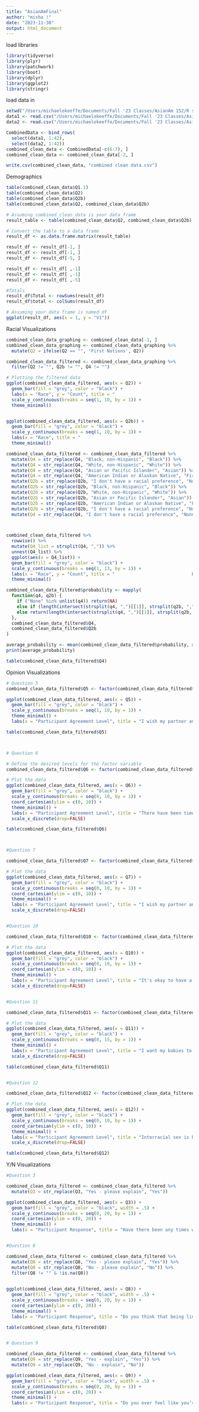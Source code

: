 ```yaml
---
title: "AsianAmFinal"
author: "misha !"
date: "2023-11-30"
output: html_document
---
```


load libraries
```r
library(tidyverse)
library(plyr)
library(patchwork)
library(boot)
library(dplyr)
library(ggplot2)
library(stringr)
```


load data in
```r
setwd("/Users/michaelokeeffe/Documents/Fall '23 Classes/AsianAm 152/R stuff")
data1 <- read.csv("/Users/michaelokeeffe/Documents/Fall '23 Classes/AsianAm 152/R stuff/ChoiceTest1.csv")
data2 <- read.csv("/Users/michaelokeeffe/Documents/Fall '23 Classes/AsianAm 152/R stuff/ChoiceText2.csv")

CombinedData <- bind_rows(
  select(data1, 1:42),
  select(data2, 1:42))
combined_clean_data <- CombinedData[-c(6:7), ]
combined_clean_data <- combined_clean_data[-2, ]

write.csv(combined_clean_data, "combined clean data.csv")
```


Demographics
```r
table(combined_clean_data$Q1.1)
table(combined_clean_data$Q2)
table(combined_clean_data$Q2b)
table(combined_clean_data$Q2, combined_clean_data$Q2b)

# Assuming combined_clean_data is your data frame
result_table <- table(combined_clean_data$Q2, combined_clean_data$Q2b)

# Convert the table to a data frame
result_df <- as.data.frame.matrix(result_table)

result_df <- result_df[-1, ]
result_df <- result_df[-1, ]
result_df <- result_df[-5, ]

result_df <- result_df[ ,-1]
result_df <- result_df[ ,-1]
result_df <- result_df[ ,-5]

#Totals
result_df$Total <- rowSums(result_df)
result_df$total <- colSums(result_df)

# Assuming your data frame is named df
ggplot(result_df, aes(x = 1, y = "V1"))
```


Racial Visualizations
```r
combined_clean_data_graphing <- combined_clean_data[-1, ]
combined_clean_data_graphing <- combined_clean_data_graphing %>%
  mutate(Q2 = ifelse(Q2 == "", 'First Nations', Q2))

combined_clean_data_filtered <- combined_clean_data_graphing %>%
  filter(Q2 != "", Q2b != "", Q4 != "")

# Plotting the filtered data
ggplot(combined_clean_data_filtered, aes(x = Q2)) +
  geom_bar(fill = "grey", color = "black") +
  labs(x = "Race", y = "Count", title = "                                                                     Participant Racial Breakdown") +
  scale_y_continuous(breaks = seq(1, 10, by = 1)) +
  theme_minimal()


ggplot(combined_clean_data_filtered, aes(x = Q2b)) +
  geom_bar(fill = "grey", color = "black") +
  scale_y_continuous(breaks = seq(1, 10, by = 1)) +
  labs(x = "Race", title = "                                                               Participant's Parner Racial Breakdown") +
  theme_minimal()

combined_clean_data_filtered <- combined_clean_data_filtered %>%
  mutate(Q4 = str_replace(Q4, "Black, non-Hispanic", "Black")) %>%
  mutate(Q4 = str_replace(Q4, "White, non-Hispanic", "White")) %>%
  mutate(Q4 = str_replace(Q4, "Asian or Pacific Islander", "Asian")) %>%
  mutate(Q4 = str_replace(Q4, "American Indian or Alaskan Native", "First Nations")) %>%
  mutate(Q2b = str_replace(Q2b, "I don't have a racial preference", "None")) %>%
  mutate(Q2b = str_replace(Q2b, "Black, non-Hispanic", "Black")) %>%
  mutate(Q2b = str_replace(Q2b, "White, non-Hispanic", "White")) %>%
  mutate(Q2b = str_replace(Q2b, "Asian or Pacific Islander", "Asian")) %>%
  mutate(Q2b = str_replace(Q2b, "American Indian or Alaskan Native", "First Nations")) %>%
  mutate(Q2b = str_replace(Q2b, "I don't have a racial preference", "None")) %>%
  mutate(Q4 = str_replace(Q4, "I don't have a racial preference", "None"))



combined_clean_data_filtered %>%
  rowwise() %>%
  mutate(Q4_list = strsplit(Q4, ",")) %>%
  unnest(Q4_list) %>%
  ggplot(aes(x = Q4_list)) +
  geom_bar(fill = "grey", color = "black") +
  scale_y_continuous(breaks = seq(1, 13, by = 1)) +
  labs(x = "Race", y = "Count", title = "                             Participant's Racial Preferences") +
  theme_minimal()

combined_clean_data_filtered$probability <- mapply(
  function(q4, q2b) {
    if ("None" %in% unlist(q4)) return(NA)
    else if (length(intersect(strsplit(q4, ",")[[1]], strsplit(q2b, ",")[[1]])) == 0) return(0)
    else return(length(intersect(strsplit(q4, ",")[[1]], strsplit(q2b, ",")[[1]])) / length(union(strsplit(q4, ",")[[1]], strsplit(q2b, ",")[[1]])))
  },
  combined_clean_data_filtered$Q4,
  combined_clean_data_filtered$Q2b
)

average_probability <- mean(combined_clean_data_filtered$probability, na.rm = TRUE)
print(average_probability)

table(combined_clean_data_filtered$Q4)
```



Opinion Visualizations
```r
# Question 5
combined_clean_data_filtered$Q5 <- factor(combined_clean_data_filtered$Q5, levels=c("Strongly disagree", "Disagree", "Somewhat disagree", "Neither agree nor disagree", "Somewhat agree", "Agree", "Strongly agree"))

ggplot(combined_clean_data_filtered, aes(x = Q5)) +
  geom_bar(fill = "grey", color = "black") +
  scale_y_continuous(breaks = seq(1, 10, by = 1)) +
  theme_minimal() +
  labs(x = "Participant Agreement Level", title = "I wish my partner and I were the same race")

table(combined_clean_data_filtered$Q5)



# Question 6

# Define the desired levels for the factor variable
combined_clean_data_filtered$Q6 <- factor(combined_clean_data_filtered$Q6, levels=c("Strongly disagree", "Disagree", "Somewhat disagree", "Neither agree nor disagree", "Somewhat agree", "Agree", "Strongly agree"))

# Plot the data
ggplot(combined_clean_data_filtered, aes(x = Q6)) +
  geom_bar(fill = "grey", color = "black") +
  scale_y_continuous(breaks = seq(0, 10, by = 1)) +
  coord_cartesian(ylim = c(0, 10)) +
  theme_minimal() +
  labs(x = "Participant Agreement Level", title = "There have been times when I have felt like an outsider to my partner or their family") +
  scale_x_discrete(drop=FALSE)

table(combined_clean_data_filtered$Q6)



#Question 7

combined_clean_data_filtered$Q7 <- factor(combined_clean_data_filtered$Q7, levels=c("Strongly disagree", "Disagree", "Somewhat disagree", "Neither agree nor disagree", "Somewhat agree", "Agree", "Strongly agree"))

# Plot the data
ggplot(combined_clean_data_filtered, aes(x = Q7)) +
  geom_bar(fill = "grey", color = "black") +
  scale_y_continuous(breaks = seq(0, 10, by = 1)) +
  coord_cartesian(ylim = c(0, 10)) +
  theme_minimal() +
  labs(x = "Participant Agreement Level", title = "I wish my partner and I were the same race") +
  scale_x_discrete(drop=FALSE)


#Question 10

combined_clean_data_filtered$Q10 <- factor(combined_clean_data_filtered$Q10, levels=c("Strongly disagree", "Disagree", "Somewhat disagree", "Neither agree nor disagree", "Somewhat agree", "Agree", "Strongly agree"))

# Plot the data
ggplot(combined_clean_data_filtered, aes(x = Q10)) +
  geom_bar(fill = "grey", color = "black") +
  scale_y_continuous(breaks = seq(0, 10, by = 1)) +
  coord_cartesian(ylim = c(0, 10)) +
  theme_minimal() +
  labs(x = "Participant Agreement Level", title = "It's okay to have a racial fetish--love is love") +
  scale_x_discrete(drop=FALSE)


#Question 11

combined_clean_data_filtered$Q11 <- factor(combined_clean_data_filtered$Q11, levels=c("Strongly disagree", "Disagree", "Somewhat disagree", "Neither agree nor disagree", "Somewhat agree", "Agree", "Strongly agree"))

# Plot the data
ggplot(combined_clean_data_filtered, aes(x = Q11)) +
  geom_bar(fill = "grey", color = "black") +
  scale_y_continuous(breaks = seq(0, 15, by = 1)) +
  theme_minimal() +
  labs(x = "Participant Agreement Level", title = "I want my babies to be mixed race") +
  scale_x_discrete(drop=FALSE)

table(combined_clean_data_filtered$Q11)


#Question 12

combined_clean_data_filtered$Q12 <- factor(combined_clean_data_filtered$Q12, levels=c("Strongly disagree", "Disagree", "Somewhat disagree", "Neither agree nor disagree", "Somewhat agree", "Agree", "Strongly agree"))

# Plot the data
ggplot(combined_clean_data_filtered, aes(x = Q12)) +
  geom_bar(fill = "grey", color = "black") +
  scale_y_continuous(breaks = seq(0, 10, by = 1)) +
  coord_cartesian(ylim = c(0, 10)) +
  theme_minimal() +
  labs(x = "Participant Agreement Level", title = "Interracial sex is better than sex with my own race") +
  scale_x_discrete(drop=FALSE)

table(combined_clean_data_filtered$Q12)
```


Y/N Visualizations
```r
#Question 3

combined_clean_data_filtered <- combined_clean_data_filtered %>%
  mutate(Q3 = str_replace(Q3, "Yes - please explain", "Yes"))

ggplot(combined_clean_data_filtered, aes(x = Q3)) +
  geom_bar(fill = "grey", color = "black", width = .5) +
  scale_y_continuous(breaks = seq(0, 20, by = 1)) +
  coord_cartesian(ylim = c(0, 20)) +
  theme_minimal() +
  labs(x = "Participant Response", title = "Have there been any times when you have been unintentionally racist towards your partner?", y = "Number of Participants")


#Question 8

combined_clean_data_filtered <- combined_clean_data_filtered %>%
  mutate(Q8 = str_replace(Q8, "Yes - please explain", "Yes")) %>%
  mutate(Q8 = str_replace(Q8, "No - please explain", "No")) %>%
  filter(Q8 != "" & !is.na(Q8))
  

ggplot(combined_clean_data_filtered, aes(x = Q8)) +
  geom_bar(fill = "grey", color = "black", width = .5) +
  scale_y_continuous(breaks = seq(0, 20, by = 1)) +
  coord_cartesian(ylim = c(0, 20)) +
  theme_minimal() +
  labs(x = "Participant Response", title = "Do you think that being linked to another race has benefits?", y = "Number of Participants")

table(combined_clean_data_filtered$Q8)


# Question 9

combined_clean_data_filtered <- combined_clean_data_filtered %>%
  mutate(Q9 = str_replace(Q9, "Yes - explain", "Yes")) %>%
  mutate(Q9 = str_replace(Q9, "No - explain", "No"))

ggplot(combined_clean_data_filtered, aes(x = Q9)) +
  geom_bar(fill = "grey", color = "black", width = .5) +
  scale_y_continuous(breaks = seq(0, 20, by = 1)) +
  coord_cartesian(ylim = c(0, 20)) +
  theme_minimal() +
  labs(x = "Participant Response", title = "Do you ever feel like you’ve betrayed your own race by dating outside of your own race?", y = "Number of Participants")
```

